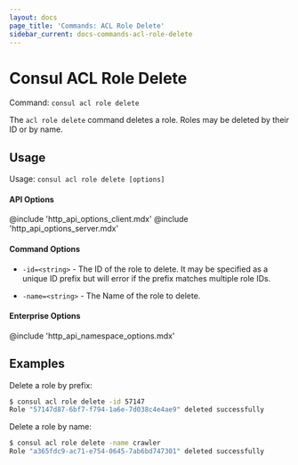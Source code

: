 ```yaml
---
layout: docs
page_title: 'Commands: ACL Role Delete'
sidebar_current: docs-commands-acl-role-delete
---
```


# Consul ACL Role Delete

Command: `consul acl role delete`

The `acl role delete` command deletes a role. Roles may be deleted by their ID or by name.

## Usage

Usage: `consul acl role delete [options]`

#### API Options

@include 'http_api_options_client.mdx'
@include 'http_api_options_server.mdx'

#### Command Options

- `-id=<string>` - The ID of the role to delete. It may be specified as a
  unique ID prefix but will error if the prefix matches multiple role IDs.

- `-name=<string>` - The Name of the role to delete.

#### Enterprise Options

@include 'http_api_namespace_options.mdx'

## Examples

Delete a role by prefix:

```sh
$ consul acl role delete -id 57147
Role "57147d87-6bf7-f794-1a6e-7d038c4e4ae9" deleted successfully
```

Delete a role by name:

```sh
$ consul acl role delete -name crawler
Role "a365fdc9-ac71-e754-0645-7ab6bd747301" deleted successfully
```
